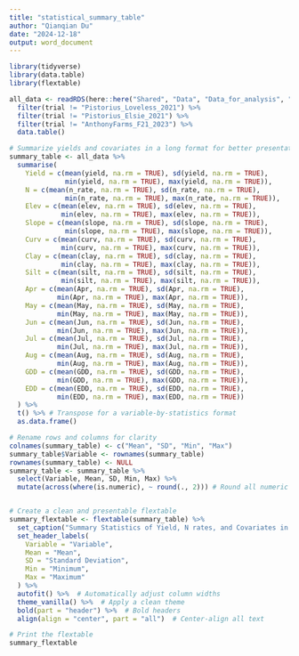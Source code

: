 ```yaml
---
title: "statistical_summary_table"
author: "Qianqian Du"
date: "2024-12-18"
output: word_document
---
```


```r
library(tidyverse)
library(data.table)
library(flextable)

```

```r
all_data <- readRDS(here::here("Shared", "Data", "Data_for_analysis", "data_for_analysis_revise.rds")) %>% 
  filter(trial != "Pistorius_Loveless_2021") %>% 
  filter(trial != "Pistorius_Elsie_2021") %>% 
  filter(trial != "AnthonyFarms_F21_2023") %>% 
  data.table()

```

```r
# Summarize yields and covariates in a long format for better presentation
summary_table <- all_data %>%
  summarise(
    Yield = c(mean(yield, na.rm = TRUE), sd(yield, na.rm = TRUE),
              min(yield, na.rm = TRUE), max(yield, na.rm = TRUE)),
    N = c(mean(n_rate, na.rm = TRUE), sd(n_rate, na.rm = TRUE),
              min(n_rate, na.rm = TRUE), max(n_rate, na.rm = TRUE)),
    Elev = c(mean(elev, na.rm = TRUE), sd(elev, na.rm = TRUE),
             min(elev, na.rm = TRUE), max(elev, na.rm = TRUE)),
    Slope = c(mean(slope, na.rm = TRUE), sd(slope, na.rm = TRUE),
              min(slope, na.rm = TRUE), max(slope, na.rm = TRUE)),
    Curv = c(mean(curv, na.rm = TRUE), sd(curv, na.rm = TRUE),
             min(curv, na.rm = TRUE), max(curv, na.rm = TRUE)),
    Clay = c(mean(clay, na.rm = TRUE), sd(clay, na.rm = TRUE),
             min(clay, na.rm = TRUE), max(clay, na.rm = TRUE)),
    Silt = c(mean(silt, na.rm = TRUE), sd(silt, na.rm = TRUE),
             min(silt, na.rm = TRUE), max(silt, na.rm = TRUE)),
    Apr = c(mean(Apr, na.rm = TRUE), sd(Apr, na.rm = TRUE),
            min(Apr, na.rm = TRUE), max(Apr, na.rm = TRUE)),
    May = c(mean(May, na.rm = TRUE), sd(May, na.rm = TRUE),
            min(May, na.rm = TRUE), max(May, na.rm = TRUE)),
    Jun = c(mean(Jun, na.rm = TRUE), sd(Jun, na.rm = TRUE),
            min(Jun, na.rm = TRUE), max(Jun, na.rm = TRUE)),
    Jul = c(mean(Jul, na.rm = TRUE), sd(Jul, na.rm = TRUE),
            min(Jul, na.rm = TRUE), max(Jul, na.rm = TRUE)),
    Aug = c(mean(Aug, na.rm = TRUE), sd(Aug, na.rm = TRUE),
            min(Aug, na.rm = TRUE), max(Aug, na.rm = TRUE)),
    GDD = c(mean(GDD, na.rm = TRUE), sd(GDD, na.rm = TRUE),
            min(GDD, na.rm = TRUE), max(GDD, na.rm = TRUE)),
    EDD = c(mean(EDD, na.rm = TRUE), sd(EDD, na.rm = TRUE),
            min(EDD, na.rm = TRUE), max(EDD, na.rm = TRUE))
  ) %>%
  t() %>% # Transpose for a variable-by-statistics format
  as.data.frame()

# Rename rows and columns for clarity
colnames(summary_table) <- c("Mean", "SD", "Min", "Max")
summary_table$Variable <- rownames(summary_table)
rownames(summary_table) <- NULL
summary_table <- summary_table %>%
  select(Variable, Mean, SD, Min, Max) %>%
  mutate(across(where(is.numeric), ~ round(., 2))) # Round all numeric columns to 2 digits


# Create a clean and presentable flextable
summary_flextable <- flextable(summary_table) %>%
  set_caption("Summary Statistics of Yield, N rates, and Covariates in Analysis") %>%
  set_header_labels(
    Variable = "Variable",
    Mean = "Mean",
    SD = "Standard Deviation",
    Min = "Minimum",
    Max = "Maximum"
  ) %>%
  autofit() %>%  # Automatically adjust column widths
  theme_vanilla() %>%  # Apply a clean theme
  bold(part = "header") %>%  # Bold headers
  align(align = "center", part = "all")  # Center-align all text

# Print the flextable
summary_flextable

```


